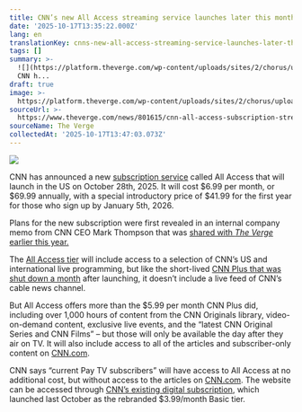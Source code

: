 ```yaml
---
title: CNN’s new All Access streaming service launches later this month
date: '2025-10-17T13:35:22.000Z'
lang: en
translationKey: cnns-new-all-access-streaming-service-launches-later-this-mo
tags: []
summary: >-
  ![](https://platform.theverge.com/wp-content/uploads/sites/2/chorus/uploads/chorus_asset/file/25645943/CNN_logo.jpg?quality=90&strip=all&crop=0,0,100,100)
  CNN h...
draft: true
image: >-
  https://platform.theverge.com/wp-content/uploads/sites/2/chorus/uploads/chorus_asset/file/25645943/CNN_logo.jpg?quality=90&#038;strip=all&#038;crop=0,0,100,100
sourceUrl: >-
  https://www.theverge.com/news/801615/cnn-all-access-subscription-streaming-service
sourceName: The Verge
collectedAt: '2025-10-17T13:47:03.073Z'
---
```

![](https://platform.theverge.com/wp-content/uploads/sites/2/chorus/uploads/chorus_asset/file/25645943/CNN_logo.jpg?quality=90&strip=all&crop=0,0,100,100)

CNN has announced a new [subscription service](https://cnnpressroom.blogs.cnn.com/2025/10/16/cnn-to-launch-new-all-access-subscription-tier-october-28/) called All Access that will launch in the US on October 28th, 2025. It will cost $6.99 per month, or $69.99 annually, with a special introductory price of $41.99 for the first year for those who sign up by January 5th, 2026.

Plans for the new subscription were first revealed in an internal company memo from CNN CEO Mark Thompson that was [shared with _The Verge_ earlier this year.](https://www.theverge.com/2025/1/23/24350287/cnn-new-streaming-service-killing-last-one)

The [All Access tier](https://www.cnn.com/newsletters/a-new-way-to-experience-cnn) will include access to a selection of CNN’s US and international live programming, but like the short-lived [CNN Plus that was shut down a month](https://www.theverge.com/2022/4/21/23035703/cnn-plus-shutting-down) after launching, it doesn’t include a live feed of CNN’s cable news channel.

But All Access offers more than the $5.99 per month CNN Plus did, including over 1,000 hours of content from the CNN Originals library, video-on-demand content, exclusive live events, and the “latest CNN Original Series and CNN Films” – but those will only be available the day after they air on TV. It will also include access to all of the articles and subscriber-only content on [CNN.com](http://cnn.com).

CNN says “current Pay TV subscribers” will have access to All Access at no additional cost, but without access to the articles on [CNN.com](http://cnn.com). The website can be accessed through [CNN’s existing digital subscription](https://www.theverge.com/2024/9/27/24255900/cnn-paywall-digital-subscription-mark-thompson), which launched last October as the rebranded $3.99/month Basic tier.
